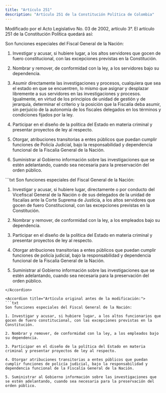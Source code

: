 ```yaml
---
title: "Artículo 251"
description: "Artículo 251 de la Constitución Política de Colombia"
---
```

<Warning>Modificado por el Acto Legislativo No. 03 de 2002, artículo 3°. El artículo 251 de la Constitución Política quedará así: </Warning>

Son funciones especiales del Fiscal General de la Nación: 

1. Investigar y acusar, si hubiere lugar, a los altos servidores que gocen de fuero constitucional, con las excepciones previstas en la Constitución. 

2. Nombrar y remover, de conformidad con la ley, a los servidores bajo su dependencia.

3. Asumir directamente las investigaciones y procesos, cualquiera que sea el estado en que se encuentren, lo mismo que asignar y desplazar libremente a sus servidores en las investigaciones y procesos. Igualmente, en virtud de los principios de unidad de gestión y de jerarquía, determinar el criterio y la posición que la Fiscalía deba asumir, sin perjuicio de la autonomía de los fiscales delegados en los términos y condiciones fijados por la ley.

4. Participar en el diseño de la política del Estado en materia criminal y presentar proyectos de ley al respecto.

5. Otorgar, atribuciones transitorias a entes públicos que puedan cumplir funciones de Policía Judicial, bajo la responsabilidad y dependencia funcional de la Fiscalía General de la Nación.

6. Suministrar al Gobierno información sobre las investigaciones que se estén adelantando, cuando sea necesaria para la preservación del orden público. 

<Accordion title="Artículo Modificado por el Acto Legislativo No. 06 de 2011, artículo 1°. El [numeral 1 del] artículo 251 de la Constitución Política quedará así:">
```txt
Son funciones especiales del Fiscal General de la Nación:

1. Investigar y acusar, si hubiere lugar, directamente o por conducto del Vicefiscal General de la Nación o de sus delegados de la unidad de fiscalías ante la Corte Suprema de Justicia, a los altos servidores que gocen de fuero Constitucional, con las excepciones previstas en la Constitución.

2. Nombrar y remover, de conformidad con la ley, a los empleados bajo su dependencia.

3. Participar en el diseño de la política del Estado en materia criminal y presentar proyectos de ley al respecto.

4. Otorgar atribuciones transitorias a entes públicos que puedan cumplir funciones de policía judicial, bajo la responsabilidad y dependencia funcional de la Fiscalía General de la Nación.

5. Suministrar al Gobierno información sobre las investigaciones que se estén adelantando, cuando sea necesaria para la preservación del orden público.
```
</Accordion>

<Accordion title="Artículo original antes de la modificación:">
```txt 
Son funciones especiales del Fiscal General de la Nación:

1. Investigar y acusar, si hubiere lugar, a los altos funcionarios que gocen de fuero constitucional, con las excepciones previstas en la Constitución.

2. Nombrar y remover, de conformidad con la ley, a los empleados bajo su dependencia.

3. Participar en el diseño de la política del Estado en materia criminal y presentar proyectos de ley al respecto.

4. Otorgar atribuciones transitorias a entes públicos que puedan cumplir funciones de policía judicial, bajo la responsabilidad y dependencia funcional de la Fiscalía General de la Nación.

5. Suministrar al Gobierno información sobre las investigaciones que se estén adelantando, cuando sea necesaria para la preservación del orden público.
```
</Accordion>
